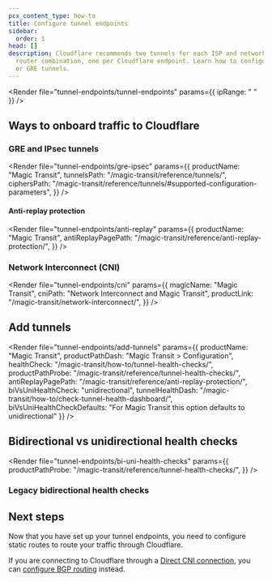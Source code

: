 ```yaml
---
pcx_content_type: how-to
title: Configure tunnel endpoints
sidebar:
  order: 1
head: []
description: Cloudflare recommends two tunnels for each ISP and network location
  router combination, one per Cloudflare endpoint. Learn how to configure IPsec
  or GRE tunnels.
---
```



<Render file="tunnel-endpoints/tunnel-endpoints" params={{ ipRange: " " }} />

## Ways to onboard traffic to Cloudflare

### GRE and IPsec tunnels

<Render
	file="tunnel-endpoints/gre-ipsec"
	params={{
		productName: "Magic Transit",
		tunnelsPath: "/magic-transit/reference/tunnels/",
		ciphersPath:
			"/magic-transit/reference/tunnels/#supported-configuration-parameters",
	}}
/>

#### Anti-replay protection

<Render
	file="tunnel-endpoints/anti-replay"
	params={{
		productName: "Magic Transit",
		antiReplayPagePath: "/magic-transit/reference/anti-replay-protection/",
	}}
/>

### Network Interconnect (CNI)

<Render
	file="tunnel-endpoints/cni"
	params={{
		magicName: "Magic Transit",
		cniPath: "Network Interconnect and Magic Transit",
		productLink: "/magic-transit/network-interconnect/",
	}}
/>

## Add tunnels

<Render
	file="tunnel-endpoints/add-tunnels"
	params={{
		productName: "Magic Transit",
		productPathDash: "Magic Transit > Configuration",
		healthCheck: "/magic-transit/how-to/tunnel-health-checks/",
		productPathProbe: "/magic-transit/reference/tunnel-health-checks/",
		antiReplayPagePath: "/magic-transit/reference/anti-replay-protection/",
		biVsUniHealthCheck: "unidirectional",
		tunnelHealthDash: "/magic-transit/how-to/check-tunnel-health-dashboard/",
		biVsUniHealthCheckDefaults: "For Magic Transit this option defaults to unidirectional"
	}}
/>

## Bidirectional vs unidirectional health checks

<Render
	file="tunnel-endpoints/bi-uni-health-checks"
	params={{
		productPathProbe: "/magic-transit/reference/tunnel-health-checks/",
	}}
/>

<Render file="tunnel-endpoints/mt-egress" />

### Legacy bidirectional health checks

<Render file="legacy-hc-system" />

## Next steps

Now that you have set up your tunnel endpoints, you need to configure <GlossaryTooltip term="static route" link="/magic-transit/how-to/configure-static-routes/">static routes</GlossaryTooltip> to route your traffic through Cloudflare.

If you are connecting to Cloudflare through a [Direct CNI connection](/network-interconnect/express-cni/), you can [configure BGP routing](/magic-transit/how-to/bgp-peering/) instead.